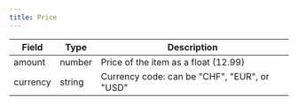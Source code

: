 ```yaml
---
title: Price
---
```


| Field    | Type   | Description                                  |
| -------- | ------ | -------------------------------------------- |
| amount   | number | Price of the item as a float (12.99)         |
| currency | string | Currency code: can be "CHF", "EUR", or "USD" |
